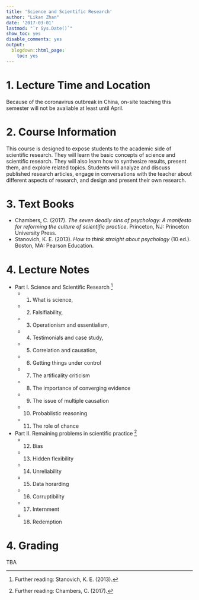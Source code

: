 ```yaml
---
title: 'Science and Scientific Research'
author: "Likan Zhan"
date: '2017-03-01'
lastmod: "`r Sys.Date()`"
show_toc: yes
disable_comments: yes
output:
  blogdown::html_page:
    toc: yes
---
```

# 1. Lecture Time and Location

Because of the coronavirus outbreak in China, on-site teaching this semester will not be avaliable at least until April.

<!---
- Time: 08:00 - 11:00, Each Wednesday
- Location: 434, Teach Building 2.
--->

# 2. Course Information

This course is designed to expose students to the academic side of scientific research. They will learn the basic concepts of science and scientific research. They will also learn how to synthesize results, present them, and explore related topics. Students will analyze and discuss published research articles, engage in conversations with the teacher about different aspects of research, and design and present their own research.

# 3. Text Books

- Chambers, C. (2017). *The seven deadly sins of psychology: A manifesto for reforming the culture of scientific practice*. Princeton, NJ: Princeton University Press.
- Stanovich, K. E. (2013). *How to think straight about psychology* (10 ed.). Boston, MA: Pearson Education.

# 4. Lecture Notes

- Part I. Science and Scientific Research 
          ^[Further reading: Stanovich, K. E. (2013).]
    - 01. What is science, [<i class="far fa-file-pdf"> \faFilePdf[regular] </i>](http://teachings.likan.info/Scientific-Research/CH-1-01.pdf)
    - 02. Falsifiability, [<i class="far fa-file-pdf"> \faFilePdf[regular] </i>](http://teachings.likan.info/Scientific-Research/CH-1-02.pdf)
    - 03. Operationism and essentialism, [<i class="far fa-file-pdf"> \faFilePdf[regular] </i>](http://teachings.likan.info/Scientific-Research/CH-1-03.pdf)
    - 04. Testimonials and case study, [<i class="far fa-file-pdf"> \faFilePdf[regular] </i>](http://teachings.likan.info/Scientific-Research/CH-1-04.pdf)
    - 05. Correlation and causation, [<i class="far fa-file-pdf"> \faFilePdf[regular] </i>](http://teachings.likan.info/Scientific-Research/CH-1-05.pdf)
    - 06. Getting things under control
    - 07. The artificality criticism
    - 08. The importance of converging evidence
    - 09. The issue of multiple causation
    - 10. Probablistic reasoning
    - 11. The role of chance

- Part II. Remaining problems in scientific practice
           ^[Further reading: Chambers, C. (2017).]
    - 12. Bias
    - 13. Hidden flexibility
    - 14. Unreliability
    - 15. Data horarding
    - 16. Corruptibility
    - 17. Internment
    - 18. Redemption

<!---
- Part II. Academic reading
    - 12. Category and structure of academic articles
    - 13. References in academic articles
    - 14. Databases, journals, and search engines
    - 15. Bibliography softwares

- Part III. Academic writing
    - 16. Good writing
    - 17. Window onto the worold
    - 18. Curse of knowledge
    - 19. Web, tree, and string
    - 20. Arcs of coherence
--->

# 4. Grading

TBA

<!---
- Oral presentations
    - Presentation Lists: [Link](http://appendix.likan.info/Science-and-Scientific-Research/reading-lists/Presentation_Lists.xlsx)
--->

<!---
- Procedure of Scientific Research
    - Chambers, C. (2017). *The seven deadly sins of psychology: A manifesto for reforming the culture of scientific practice*. Princeton, NJ: Princeton University Press.
    - Evans, J. S. B. T. (2016). *How to Be a Researcher: A strategic guide for academic success*. East Sussex, FA: Routledge.
    - Leek, J. (2016). *How to be a modern scientist*: Leanpub.
    - Stanovich, K. E. (2013). *How to think straight about psychology* (10 ed.). Boston, MA: Pearson Education.

- Academic writing
    - Pinker, S. (2014). *The Sense of Style: The Thinking Person's Guide to Writing in the 21st Century*. New York, NY: Penguin.

- Writing Style of American Psychological Association
    - American psychological association. (2010). *Publication manual of the American Psychological Association* (6 ed.). Washington, DC: American psychological association.
    - Nicol, A. A. M., & Pexman, P. M. (2010). *Displaying your findings: A practical guide for creating figures, posters, and presentations*. Washinton, DC: American Psychological Association.
    - Perrin, R. (2012). *Pocket Guide to APA Style*: Cengage Learning.

- Other References
    - Hock, R. R. (2009). *Forty studies that changed psychology: Explorations into the history of psychological research* (6 ed.). New Jersey, NJ: Pearson Education.
--->
